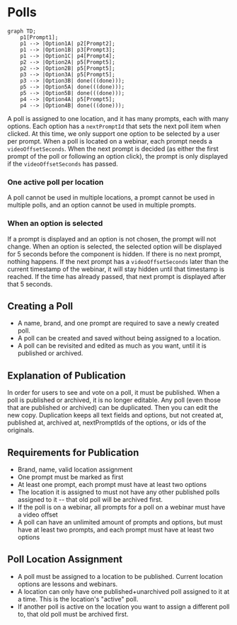
# Polls

```mermaid
graph TD;
    p1[Prompt1];
    p1 --> |Option1A| p2[Prompt2];
    p1 --> |Option1B| p3[Prompt3];
    p1 --> |Option1C| p4[Prompt4];
    p2 --> |Option2A| p5[Prompt5];
    p2 --> |Option2B| p5[Prompt5];
    p3 --> |Option3A| p5[Prompt5];
    p3 --> |Option3B| done(((done)));
    p5 --> |Option5A| done(((done)));
    p5 --> |Option5B| done(((done)));
    p4 --> |Option4A| p5[Prompt5];
    p4 --> |Option4B| done(((done)));
```

A poll is assigned to one location, and it has many prompts, each with many options.
Each option has a `nextPromptId` that sets the next poll item when clicked.
At this time, we only support one option to be selected by a user per prompt.
When a poll is located on a webinar, each prompt needs a `videoOffsetSeconds`.
When the next prompt is decided (as either the first prompt of the poll or following an option click), the prompt is only displayed if the `videoOffsetSeconds` has passed.

### One active poll per location

A poll cannot be used in multiple locations, a prompt cannot be used in multiple polls, and an option cannot be used in multiple prompts.

### When an option is selected

If a prompt is displayed and an option is not chosen, the prompt will not change. When an option is selected, the selected option will be displayed for 5 seconds before the component is hidden.
If there is no next prompt, nothing happens. If the next prompt has a `videoOffsetSeconds` later than the current timestamp of the webinar, it will stay hidden until that timestamp is reached. If the time has already passed, that next prompt is displayed after that 5 seconds.

## Creating a Poll

- A name, brand, and one prompt are required to save a newly created poll.
- A poll can be created and saved without being assigned to a location.
- A poll can be revisited and edited as much as you want, until it is published or archived.

## Explanation of Publication

In order for users to see and vote on a poll, it must be published. When a poll is published or archived, it is no longer editable.
Any poll (even those that are published or archived) can be duplicated. Then you can edit the new copy.
Duplication keeps all text fields and options, but not created at, published at, archived at, nextPromptIds of the options, or ids of the originals.

## Requirements for Publication

- Brand, name, valid location assignment
- One prompt must be marked as first
- At least one prompt, each prompt must have at least two options
- The location it is assigned to must not have any other published polls assigned to it -- that old poll will be archived first.
- If the poll is on a webinar, all prompts for a poll on a webinar must have a video offset
- A poll can have an unlimited amount of prompts and options, but must have at least two prompts, and each prompt must have at least two options

## Poll Location Assignment

- A poll must be assigned to a location to be published. Current location options are lessons and webinars.
- A location can only have one published+unarchived poll assigned to it at a time. This is the location's "active" poll.
- If another poll is active on the location you want to assign a different poll to, that old poll must be archived first.
